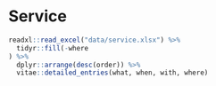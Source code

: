 

# Service

```{r service}
readxl::read_excel("data/service.xlsx") %>%
  tidyr::fill(-where
) %>%
  dplyr::arrange(desc(order)) %>% 
  vitae::detailed_entries(what, when, with, where)
```


